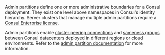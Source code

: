 Admin partitions define one or more administrative boundaries for a Consul deployment. They exist one level above namespaces in Consul's identity hierarchy. Server clusters that manage multiple admin partitions require a [Consul Enterprise license](/consul/docs/enterprise/license). 

Admin partitions enable [cluster peering connections](/consul/docs/east-west/cluster-peering) and [sameness groups](/consul/docs/multi-tenant/sameness-group/vm) between Consul datacenters deployed in different regions or cloud environments. Refer to the [admin partition documentation](/consul/docs/multi-tenant/admin-partition) for more information.